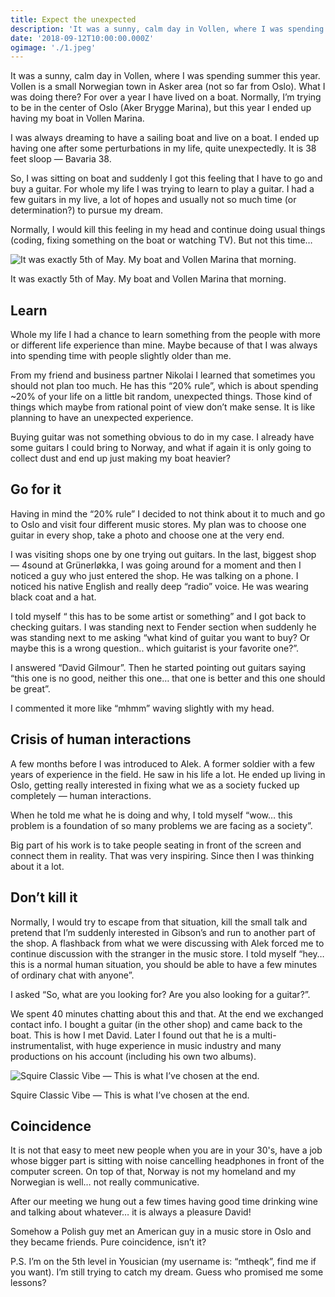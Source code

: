 ```yaml
---
title: Expect the unexpected
description: 'It was a sunny, calm day in Vollen, where I was spending summer this year.'
date: '2018-09-12T10:00:00.000Z'
ogimage: './1.jpeg'
---
```


It was a sunny, calm day in Vollen, where I was spending summer this year. Vollen is a small Norwegian town in Asker area (not so far from Oslo). What I was doing there? For over a year I have lived on a boat. Normally, I’m trying to be in the center of Oslo (Aker Brygge Marina), but this year I ended up having my boat in Vollen Marina.

I was always dreaming to have a sailing boat and live on a boat. I ended up having one after some perturbations in my life, quite unexpectedly. It is 38 feet sloop — Bavaria 38.

So, I was sitting on boat and suddenly I got this feeling that I have to go and buy a guitar. For whole my life I was trying to learn to play a guitar. I had a few guitars in my live, a lot of hopes and usually not so much time (or determination?) to pursue my dream.

Normally, I would kill this feeling in my head and continue doing usual things (coding, fixing something on the boat or watching TV). But not this time…

![It was exactly 5th of May. My boat and Vollen Marina that morning.](./1.jpeg)
<div class="caption">It was exactly 5th of May. My boat and Vollen Marina that morning.</div>

## Learn
Whole my life I had a chance to learn something from the people with more or different life experience than mine. Maybe because of that I was always into spending time with people slightly older than me.

From my friend and business partner Nikolai I learned that sometimes you should not plan too much. He has this “20% rule”, which is about spending ~20% of your life on a little bit random, unexpected things. Those kind of things which maybe from rational point of view don’t make sense. It is like planning to have an unexpected experience.

Buying guitar was not something obvious to do in my case. I already have some guitars I could bring to Norway, and what if again it is only going to collect dust and end up just making my boat heavier?

## Go for it
Having in mind the “20% rule” I decided to not think about it to much and go to Oslo and visit four different music stores. My plan was to choose one guitar in every shop, take a photo and choose one at the very end.

I was visiting shops one by one trying out guitars. In the last, biggest shop — 4sound at Grünerløkka, I was going around for a moment and then I noticed a guy who just entered the shop. He was talking on a phone. I noticed his native English and really deep “radio” voice. He was wearing black coat and a hat.

I told myself “ this has to be some artist or something” and I got back to checking guitars. I was standing next to Fender section when suddenly he was standing next to me asking “what kind of guitar you want to buy? Or maybe this is a wrong question.. which guitarist is your favorite one?”.

I answered “David Gilmour”. Then he started pointing out guitars saying “this one is no good, neither this one… that one is better and this one should be great”.

I commented it more like “mhmm” waving slightly with my head.

## Crisis of human interactions
A few months before I was introduced to Alek.
A former soldier with a few years of experience in the field. He saw in his life a lot.
He ended up living in Oslo, getting really interested in fixing
what we as a society fucked up completely — human interactions.

When he told me what he is doing and why, I told myself “wow… this problem is a foundation of so many problems we are facing as a society”.

Big part of his work is to take people seating in front of the screen and connect them in reality. That was very inspiring. Since then I was thinking about it a lot.

## Don’t kill it
Normally, I would try to escape from that situation, kill the small talk and pretend that I’m suddenly interested in Gibson’s and run to another part of the shop. A flashback from what we were discussing with Alek forced me to continue discussion with the stranger in the music store. I told myself “hey…this is a normal human situation, you should be able to have a few minutes of ordinary chat with anyone”.

I asked “So, what are you looking for? Are you also looking for a guitar?”.

We spent 40 minutes chatting about this and that. At the end we exchanged contact info. I bought a guitar (in the other shop) and came back to the boat. This is how I met David. Later I found out that he is a multi-instrumentalist, with huge experience in music industry and many productions on his account (including his own two albums).



![Squire Classic Vibe — This is what I’ve chosen at the end.](./2.jpeg)
<div class="caption">Squire Classic Vibe — This is what I’ve chosen at the end.</div>


## Coincidence
It is not that easy to meet new people when you are in your 30's, have a job whose bigger part is sitting with noise cancelling headphones in front of the computer screen. On top of that, Norway is not my homeland and my Norwegian is well… not really communicative.

After our meeting we hung out a few times having good time drinking wine and talking about whatever… it is always a pleasure David!

Somehow a Polish guy met an American guy in a music store in Oslo and they became friends. Pure coincidence, isn’t it?

P.S. I’m on the 5th level in Yousician (my username is: “mtheqk”, find me if you want). I’m still trying to catch my dream. Guess who promised me some lessons?